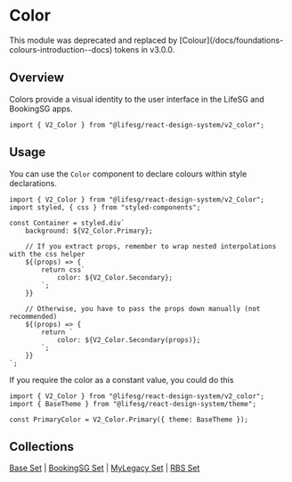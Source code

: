 
<Meta title="V2/Color/Introduction" />

# Color

<DocAlert>
    This module was deprecated and replaced by
    [Colour](/docs/foundations-colours-introduction--docs) tokens in v3.0.0.
</DocAlert>

## Overview

Colors provide a visual identity to the user interface in the LifeSG and BookingSG apps.

```tsx
import { V2_Color } from "@lifesg/react-design-system/v2_color";
```

## Usage

You can use the `Color` component to declare colours within style declarations.

```tsx
import { V2_Color } from "@lifesg/react-design-system/v2_Color";
import styled, { css } from "styled-components";

const Container = styled.div`
    background: ${V2_Color.Primary};

    // If you extract props, remember to wrap nested interpolations with the css helper
    ${(props) => {
        return css`
            color: ${V2_Color.Secondary};
        `;
    }}

    // Otherwise, you have to pass the props down manually (not recommended)
	${(props) => {
        return `
			color: ${V2_Color.Secondary(props)};
		`;
    }}
`;
```

If you require the color as a constant value, you could do this

```tsx
import { V2_Color } from "@lifesg/react-design-system/v2_color";
import { BaseTheme } from "@lifesg/react-design-system/theme";

const PrimaryColor = V2_Color.Primary({ theme: BaseTheme });
```

## Collections

[Base Set](/docs/v2-color-lifesg-color--docs) |
[BookingSG Set](/docs/v2-color-bookingsg-color--docs) |
[MyLegacy Set](/docs/v2-color-mylegacy-color--docs) |
[RBS Set](/docs/v2-color-rbs-color--docs)
